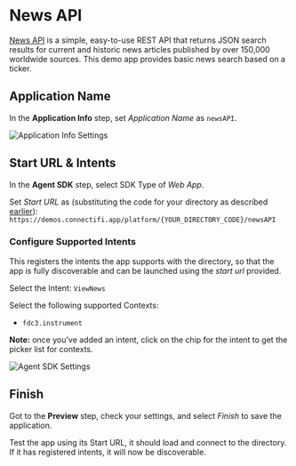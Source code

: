 # News API
[News API](https://www.newsapi.ai/) is a simple, easy-to-use REST API that returns JSON search results for current and historic news articles published by over 150,000 worldwide sources.  This demo app provides basic news search based on a ticker.

## Application Name
In the **Application Info** step, set *Application Name* as `newsAPI`.

![Application Info Settings](../../../public/demos/imports/newsapi/info.png)

## Start URL & Intents

In the **Agent SDK** step, select SDK Type of *Web App*.

Set *Start URL* as (substituting the code for your directory as described [earlier](/Sandbox/Imports)): `https://demos.connectifi.app/platform/{YOUR_DIRECTORY_CODE}/newsAPI`

### Configure Supported Intents
This registers the intents the app supports with the directory, so that the app is fully discoverable and can be launched using the *start url* provided.

Select the Intent: `ViewNews`

Select the following supported Contexts: 
- `fdc3.instrument`

**Note:** once you’ve added an intent, click on the chip for the intent to get the picker list for contexts.

![Agent SDK Settings](../../../public/demos/imports/newsapi/agent.png)

## Finish

Got to the **Preview** step, check your settings, and select *Finish* to save the application.  

Test the app using its Start URL, it should load and connect to the directory. If it has registered intents, it will now be discoverable.